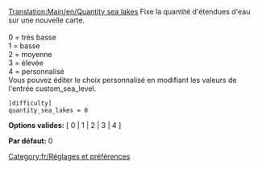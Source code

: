 [[Translation:Main/en/Quantity sea lakes]]
{{en/-}}
Fixe la quantité d'étendues d'eau sur une nouvelle carte.<br><br>
0 = très basse<br>
1 = basse<br>
2 = moyenne<br>
3 = élevée<br>
4 = personnalisé<br>
Vous pouvez éditer le choix personnalisé en modifiant les valeurs de l'entrée custom_sea_level.

<pre>
[difficulty]
quantity_sea_lakes = 0
</pre>

'''Options valides:''' [ 0 | 1 | 2 | 3 | 4 ]

'''Par défaut:''' 0


[[Category:fr/Réglages et préférences]]